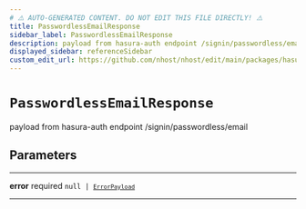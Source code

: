 ```yaml
---
# ⚠️ AUTO-GENERATED CONTENT. DO NOT EDIT THIS FILE DIRECTLY! ⚠️
title: PasswordlessEmailResponse
sidebar_label: PasswordlessEmailResponse
description: payload from hasura-auth endpoint /signin/passwordless/email
displayed_sidebar: referenceSidebar
custom_edit_url: https://github.com/nhost/nhost/edit/main/packages/hasura-auth-js/src/types/hasura-auth/responses.ts#L47
---
```


# `PasswordlessEmailResponse`

payload from hasura-auth endpoint /signin/passwordless/email

## Parameters

---

**<span className="parameter-name">error</span>** <span className="optional-status">required</span> <code>null &#124; [`ErrorPayload`](/reference/docgen/react/types/error-payload)</code>

---
